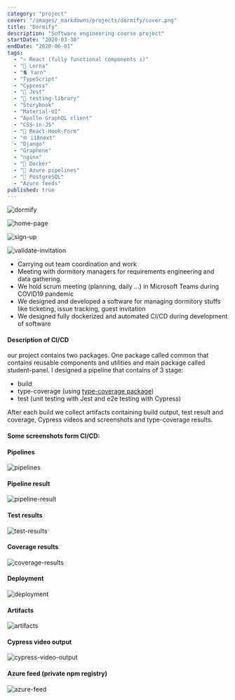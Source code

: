 ```yaml
---
category: "project"
cover: "/images/_markdowns/projects/dormify/cover.png"
title: "Dormify"
description: "Software engineering course project"
startDate: "2020-03-30"
endDate: "2020-06-01"
tags:
  - "⚛ React (fully functional components ⚓)"
  - "🐍 Lerna"
  - "🐈 Yarn"
  - "TypeScript"
  - "Cypress"
  - "👢 Jest"
  - "🐙 testing-library"
  - "Storybook"
  - "Material-UI"
  - "Apollo GraphQL client"
  - "CSS-in-JS"
  - "📄 React-Hook-Form"
  - "🌐 i18next"
  - "Django"
  - "Graphene"
  - "nginx"
  - "🐳 Docker"
  - "🚀 Azure pipelines"
  - "🐘 PostgreSQL"
  - "Azure feeds"
published: true
---
```


![dormify](/images/_markdowns/projects/dormify/cover.png)

![home-page](/images/_markdowns/projects/dormify/home-page2.png)

![sign-up](/images/_markdowns/projects/dormify/sign-up.png)

![validate-invitation](/images/_markdowns/projects/dormify/validate-invitation.png)

- Carrying out team coordination and work
- Meeting with dormitory managers for requirements engineering and data gathering.
- We hold scrum meeting (planning, daily ...) in Microsoft Teams during COVID19 pandemic
- We designed and developed a software for managing dormitory stuffs like ticketing, issue tracking, guest invitation
- We designed fully dockerized and automated CI/CD during development of software

#### Description of CI/CD

our project contains two packages. One package called common that contains reusable components
and utilities and main package called student-panel.
I designed a pipeline that contains of 3 stage:

- build
- type-coverage (using [type-coverage package](https://github.com/plantain-00/type-coverage))
- test (unit testing with Jest and e2e testing with Cypress)

After each build we collect artifacts containing build output, test result and coverage,
Cypress videos and screenshots and type-coverage results.

#### Some screenshots form CI/CD:

#### Pipelines

![pipelines](/images/_markdowns/projects/dormify/pipelines.png)

#### Pipeline result

![pipeline-result](/images/_markdowns/projects/dormify/pipeline-result.png)

#### Test results

![test-results](/images/_markdowns/projects/dormify/test-results.png)

#### Coverage results

![coverage-results](/images/_markdowns/projects/dormify/coverage-results.png)

#### Deployment

![deployment](/images/_markdowns/projects/dormify/deployment.png)

#### Artifacts

![artifacts](/images/_markdowns/projects/dormify/artifacts.png)

#### Cypress video output

![cypress-video-output](/images/_markdowns/projects/dormify/cypress-video-output.png)

#### Azure feed (private npm registry)

![azure-feed](/images/_markdowns/projects/dormify/feeds.png)
